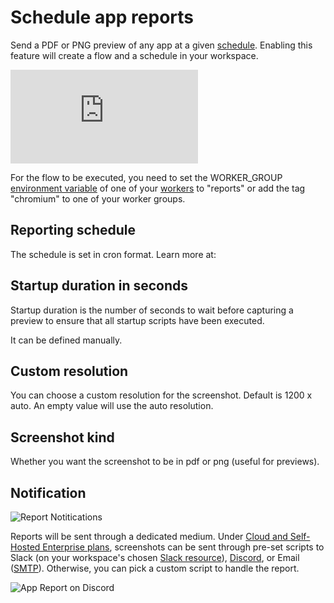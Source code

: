 
# Schedule app reports

Send a PDF or PNG preview of any app at a given [schedule](../core_concepts/1_scheduling/index.mdx). Enabling this feature will create a flow and a schedule in your workspace.

<iframe
	style={{ aspectRatio: '16/9' }}
	src="https://www.youtube.com/embed/4VSAZ-WTh4Y"
	title="Scheduled App Reports Tutorial"
	frameBorder="0"
	allow="accelerometer; autoplay; clipboard-write; encrypted-media; gyroscope; picture-in-picture; web-share"
	allowFullScreen
	className="border-2 rounded-lg object-cover w-full dark:border-gray-800"
></iframe>

<br />

For the flow to be executed, you need to set the WORKER_GROUP [environment variable](../core_concepts//47_environment_variables/index.mdx) of one of your [workers](../core_concepts/9_worker_groups/index.mdx) to "reports" or add the tag "chromium" to one of your worker groups.

## Reporting schedule

The schedule is set in cron format. Learn more at:

<div className="grid grid-cols-2 gap-6 mb-4">
	<DocCard
		title="Schedules"
		description="Scheduling allows you to define schedules for Scripts and Flows, automatically running them at set frequencies."
		href="/docs/core_concepts/scheduling"
		color="orange"
	/>
</div>

## Startup duration in seconds

Startup duration is the number of seconds to wait before capturing a preview to ensure that all startup scripts have been executed.

It can be defined manually.

## Custom resolution

You can choose a custom resolution for the screenshot. Default is 1200 x auto. An empty value will use the auto resolution.

## Screenshot kind

Whether you want the screenshot to be in pdf or png (useful for previews).

## Notification

![Report Notitications](../assets/apps/10_schedule_reports/notifications.png.webp 'Report Notitications')

Reports will be sent through a dedicated medium. Under [Cloud and Self-Hosted Enterprise plans](/pricing), screenshots can be sent through pre-set scripts to Slack (on your workspace's chosen [Slack resource](../integrations/slack.mdx)), [Discord](../integrations/discord.md), or Email ([SMTP](../integrations/smtp.md)). Otherwise, you can pick a custom script to handle the report.

![App Report on Discord](../assets/apps/10_schedule_reports/app_report_discord.png 'App Report on Discord')